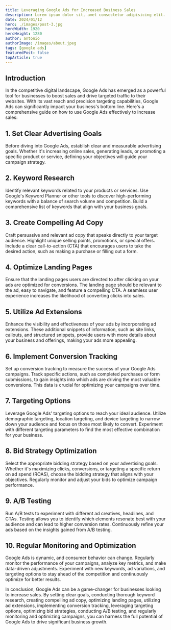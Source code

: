 ```yaml
---
title: Leveraging Google Ads for Increased Business Sales
description: Lorem ipsum dolor sit, amet consectetur adipisicing elit. Hic eos odit sequi minima iure natus, odio tempora sit.
date: 2024/01/12
hero: ./images/post-3.jpg
heroWidth: 1920
heroHeight: 1280
author: antonio
authorImage: /images/about.jpeg
tags: [google ads]
featuredPost: false
topArticle: true
---
```


## **Introduction**

In the competitive digital landscape, Google Ads has emerged as a powerful tool for businesses to boost sales and drive targeted traffic to their websites. With its vast reach and precision targeting capabilities, Google Ads can significantly impact your business's bottom line. Here's a comprehensive guide on how to use Google Ads effectively to increase sales:

## 1. **Set Clear Advertising Goals**

Before diving into Google Ads, establish clear and measurable advertising goals. Whether it's increasing online sales, generating leads, or promoting a specific product or service, defining your objectives will guide your campaign strategy.

## 2. **Keyword Research**

Identify relevant keywords related to your products or services. Use Google's Keyword Planner or other tools to discover high-performing keywords with a balance of search volume and competition. Build a comprehensive list of keywords that align with your business goals.

## 3. **Create Compelling Ad Copy**

Craft persuasive and relevant ad copy that speaks directly to your target audience. Highlight unique selling points, promotions, or special offers. Include a clear call-to-action (CTA) that encourages users to take the desired action, such as making a purchase or filling out a form.

## 4. **Optimize Landing Pages**

Ensure that the landing pages users are directed to after clicking on your ads are optimized for conversions. The landing page should be relevant to the ad, easy to navigate, and feature a compelling CTA. A seamless user experience increases the likelihood of converting clicks into sales.

## 5. **Utilize Ad Extensions**

Enhance the visibility and effectiveness of your ads by incorporating ad extensions. These additional snippets of information, such as site links, callouts, and structured snippets, provide users with more details about your business and offerings, making your ads more appealing.

## 6. **Implement Conversion Tracking**

Set up conversion tracking to measure the success of your Google Ads campaigns. Track specific actions, such as completed purchases or form submissions, to gain insights into which ads are driving the most valuable conversions. This data is crucial for optimizing your campaigns over time.

## 7. **Targeting Options**

Leverage Google Ads' targeting options to reach your ideal audience. Utilize demographic targeting, location targeting, and device targeting to narrow down your audience and focus on those most likely to convert. Experiment with different targeting parameters to find the most effective combination for your business.

## 8. **Bid Strategy Optimization**

Select the appropriate bidding strategy based on your advertising goals. Whether it's maximizing clicks, conversions, or targeting a specific return on ad spend (ROAS), choose the bidding strategy that aligns with your objectives. Regularly monitor and adjust your bids to optimize campaign performance.

## 9. **A/B Testing**

Run A/B tests to experiment with different ad creatives, headlines, and CTAs. Testing allows you to identify which elements resonate best with your audience and can lead to higher conversion rates. Continuously refine your ads based on the insights gained from A/B testing.

## 10. **Regular Monitoring and Optimization**

Google Ads is dynamic, and consumer behavior can change. Regularly monitor the performance of your campaigns, analyze key metrics, and make data-driven adjustments. Experiment with new keywords, ad variations, and targeting options to stay ahead of the competition and continuously optimize for better results.

In conclusion, Google Ads can be a game-changer for businesses looking to increase sales. By setting clear goals, conducting thorough keyword research, creating compelling ad copy, optimizing landing pages, utilizing ad extensions, implementing conversion tracking, leveraging targeting options, optimizing bid strategies, conducting A/B testing, and regularly monitoring and optimizing campaigns, you can harness the full potential of Google Ads to drive significant business growth.
